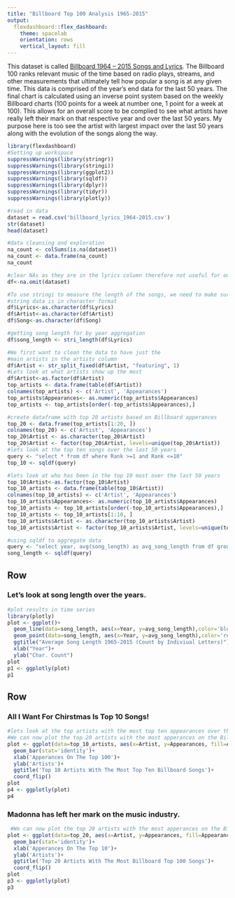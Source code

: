 ```yaml
---
title: "Billboard Top 100 Analysis 1965-2015"
output: 
  flexdashboard::flex_dashboard:
    theme: spacelab
    orientation: rows
    vertical_layout: fill
---
```

This dataset is called [Billboard 1964 – 2015 Songs and Lyrics](https://www.kaggle.com/rakannimer/billboard-lyrics). The Billboard 100 ranks relevant music of the time based on radio plays, streams, and other measurements that ultimately tell how popular a song is at any given time. This data is comprised of the year’s end data for the last 50 years. The final chart is calculated using an inverse point system based on the weekly Billboard charts (100 points for a week at number one, 1 point for a week at 100). This allows for an overall score to be complied to see what artists have really left their mark on that respective year and over the last 50 years. My purpose here is too
see the artist with largest impact over the last 50 years along with the evolution of the songs along the way.
```r
library(flexdashboard)
#Setting up workspace
suppressWarnings(library(stringr))
suppressWarnings(library(stringi))
suppressWarnings(library(ggplot2))
suppressWarnings(library(sqldf))
suppressWarnings(library(dplyr))
suppressWarnings(library(tidyr))
suppressWarnings(library(plotly))

#read in data
dataset = read.csv('billboard_lyrics_1964-2015.csv')
str(dataset)
head(dataset)

#data cleansing and exploration
na_count <- colSums(is.na(dataset))
na_count <- data.frame(na_count)
na_count

#clear NAs as they are in the lyrics column therefore not useful for our analysis
df<-na.omit(dataset)

#To use stringi to measure the length of the songs, we need to make sure our 
#string data is in character format
df$Lyrics<-as.character(df$Lyrics)
df$Artist<-as.character(df$Artist)
df$Song<-as.character(df$Song)

#getting song length for by year aggregation
df$song_length <- stri_length(df$Lyrics)

#We first want to clean the data to have just the 
#main artists in the artists column
df$Artist <- str_split_fixed(df$Artist, "featuring", 1)
#Lets look at what artists show up the most
df$Artist<-as.factor(df$Artist)
top_artists <- data.frame(table(df$Artist))
colnames(top_artists) <- c('Artist', 'Appearances')
top_artists$Appearances<- as.numeric(top_artists$Appearances)
top_artists <- top_artists[order(-top_artists$Appearances),]

#create dataframe with top 20 artists based on Billboard apperances
top_20 <- data.frame(top_artists[1:20, ])
colnames(top_20) <- c('Artist', 'Appearances')
top_20$Artist <- as.character(top_20$Artist)
top_20$Artist <- factor(top_20$Artist, levels=unique(top_20$Artist))
#lets look at the top ten songs over the last 50 years
query <- "select * from df where Rank >=1 and Rank <=10"
top_10 <- sqldf(query)

#lets look at who has been in the top 10 most over the last 50 years
top_10$Artist<-as.factor(top_10$Artist)
top_10_artists <- data.frame(table(top_10$Artist))
colnames(top_10_artists) <- c('Artist', 'Appearances')
top_10_artists$Appearances<- as.numeric(top_10_artists$Appearances)
top_10_artists <- top_10_artists[order(-top_10_artists$Appearances),]
top_10_artists <- top_10_artists[1:10, ]
top_10_artists$Artist <- as.character(top_10_artists$Artist)
top_10_artists$Artist <- factor(top_10_artists$Artist, levels=unique(top_10_artists$Artist))

#using sqldf to aggregate data 
query <- "select year, avg(song_length) as avg_song_length from df group by year"
song_length <- sqldf(query)
```

Row
-----------------------------------------------------------------------

### Let's look at song length over the years.

```r
#plot results in time series
library(plotly)
plot <- ggplot()+
  geom_line(data=song_length, aes(x=Year, y=avg_song_length),color='blue')+
  geom_point(data=song_length, aes(x=Year, y=avg_song_length),color='red')+
  ggtitle("Average Song Length 1965-2015 (Count by Indiviual Letters)")+
  xlab("Year")+
  ylab("Char. Count")
plot
p1 <- ggplotly(plot)
p1
```

Row
-----------------------------------------------------------------------

### All I Want For Chirstmas Is Top 10 Songs!

```r
#lets look at the top artists with the most top ten appearances over the years
#We can now plot the top 20 artists with the most apperances on the Billboard Top 100
plot <- ggplot(data=top_10_artists, aes(x=Artist, y=Appearances, fill=Appearances))+
  geom_bar(stat='identity')+
  xlab('Apperances On The Top 100')+
  ylab('Artists')+
  ggtitle('Top 10 Artists With The Most Top Ten Billboard Songs')+
  coord_flip()
plot
p4 <- ggplotly(plot)
p4
```

### Madonna has left her mark on the music industry.

```r
 #We can now plot the top 20 artists with the most apperances on the Billboard Top 100
plot <- ggplot(data=top_20, aes(x=Artist, y=Appearances, fill=Appearances))+
  geom_bar(stat='identity')+
  xlab('Apperances On The Top 10')+
  ylab('Artists')+
  ggtitle('Top 20 Artists With The Most Billboard Top 100 Songs')+
  coord_flip()
plot
p3 <- ggplotly(plot)
p3
```

